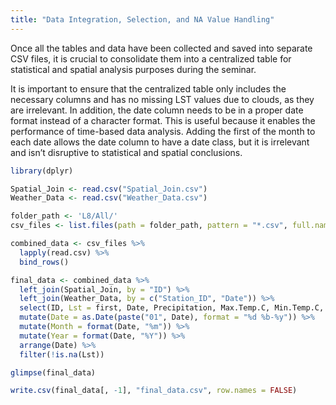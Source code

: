 ```yaml
---
title: "Data Integration, Selection, and NA Value Handling"
---
```


Once all the tables and data have been collected and saved into separate CSV files, it is crucial to consolidate them into a centralized table for statistical and spatial analysis purposes during the seminar.

It is important to ensure that the centralized table only includes the necessary columns and has no missing LST values due to clouds, as they are irrelevant. In addition, the date column needs to be in a proper date format instead of a character format. This is useful because it enables the performance of time-based data analysis. Adding the first of the month to each date allows the date column to have a date class, but it is irrelevant and isn't disruptive to statistical and spatial conclusions.

```r
library(dplyr)

Spatial_Join <- read.csv("Spatial_Join.csv")
Weather_Data <- read.csv("Weather_Data.csv")

folder_path <- 'L8/All/'
csv_files <- list.files(path = folder_path, pattern = "*.csv", full.names = TRUE)

combined_data <- csv_files %>%
  lapply(read.csv) %>%
  bind_rows()

final_data <- combined_data %>%
  left_join(Spatial_Join, by = "ID") %>%
  left_join(Weather_Data, by = c("Station_ID", "Date")) %>%
  select(ID, Lst = first, Date, Precipitation, Max.Temp.C, Min.Temp.C, Avg.Temp.C) %>%
  mutate(Date = as.Date(paste("01", Date), format = "%d %b-%y")) %>%
  mutate(Month = format(Date, "%m")) %>%
  mutate(Year = format(Date, "%Y")) %>%
  arrange(Date) %>%
  filter(!is.na(Lst))

glimpse(final_data)

```

```r
write.csv(final_data[, -1], "final_data.csv", row.names = FALSE)

```
